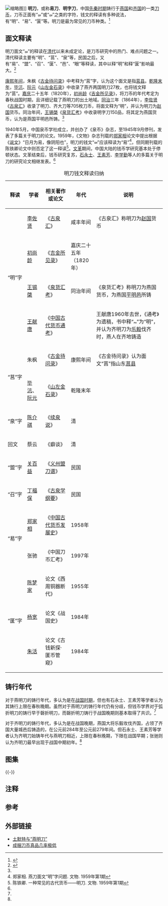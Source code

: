 [[File:Knife_coin.Ming._Yan._1.jpg|缩略图]]]]
'''明刀'''，或称'''易刀'''、'''明字刀'''，中国[[先秦时期|先秦时期]]铸行于[[燕国|燕国]]和[[齐国|齐国]]的一类[[刀币|刀币]]，刀币正面有“[[File:明刀钱文.svg|10px]]”或“[[File:明刀钱文2.svg|10px]]”之类的字符，钱文的释读有多种说法，有“明”、“易”、“匽”等。明刀是最为常见的刀币种类。<ref>{{Citeweb |title=钱币市场：一半火焰一半海水 |url=http://news.163.com/14/0123/15/9J9JAI5F00014Q4P.html |publisher=网易新闻-北方新报 |date=2014-01-23 |accessdate=2015-02-14 |archive-date=2015-02-14 |archive-url=https://web.archive.org/web/20150214035533/http://news.163.com/14/0123/15/9J9JAI5F00014Q4P.html |dead-url=no }}</ref>

== 面文释读 ==
明刀面文“[[File:明刀钱文.svg|10px]]”的释读在[[清代|清代]]以来未成定论，是刀币研究中的热门、难点问题之一。清代释读主要有“明”、“莒”、“泉”等，民国之后，又有“易”、“盟”、“召”、“匽”、“邑”、“眼”等释读，其中以释“明”和释“匽”影响最大。<ref name=zc>{{cite book|author=张驰 |title=钱币文化丛书 中国刀币汇考 |year=1997 |publisher=河北人民出版社 |location=石家庄 |isbn=9787202022054 }}</ref>{{rp|4}}

[[康熙年间|康熙年间]]，朱枫《[[古金待问录|古金待问录]]》中考释为“莒”字，认为这个面文是指[[莒县|莒县]]。[[乾隆年间|乾隆末年]]，[[毕沆|毕沆]]、[[阮元|阮元]]《[[山左金石录|山左金石录]]》中收录了燕齐两国明刀27枚，也将钱文释为“莒”。[[嘉庆|嘉庆]]二十五年（1820年），[[初尚龄|初尚龄]]《[[吉金所见录|吉金所见录]]》，将刀币的年代考定为春秋战国时期，且详细记载了燕明刀的出土地域。[[同治|同治]]三年（1864年），[[李佐贤|李佐贤]]《[[古泉汇|古泉汇]]》收录了明刀、齐大刀等705枚刀币，将面文释为“明”，并认为明刀为[[赵国|赵国]]货币。同治年间，[[王锡棨|王锡棨]]《[[泉货汇考|泉货汇考]]》中收录明字刀150品，将其定为燕国货币，认为是燕国平明邑所铸。<ref name=zc/>{{rp|1-4}}

1940年5月，中国泉币学社成立，并创办了《泉币》杂志，至1945年9月停刊，发表了多篇关于明刀的论文。1959年，《文物》杂志刊载的[[郑家相|郑家相]]论文中提出根据《[[说文|说文]]》“日月为易，像阴阳也”，明刀的钱文“[[File:明刀钱文.svg|10px]]”应该释读为“易”<ref>郑家相. 燕刀面文“明”字问题. 文物. 1959年第1期</ref>，但同期刊载的陈铁卿论文中则否定了这一释读<ref>陈铁卿. 一种常见的古代货币——明刀. 文物. 1959年第1期</ref>。[[文革|文革]]期间，中国大陆的钱币学研究基本处于停顿状态。文革结束后，钱币研究复苏，[[石永士|石永士]]、[[王素芳|王素芳]]、[[李学勤|李学勤]]等人的多篇关于明刀的研究论文相继发表。<ref name=zc/>{{rp|4-5}}

{| class="wikitable"
|+明刀钱文释读归纳
! 释读 !! 学者 !! 相关著作或论文 !! 年代 !! 说明 
|-
| rowspan=4 | “明”字 || [[李佐贤|李佐贤]] || 《[[古泉汇|古泉汇]]》 || 咸丰年间 || 《古泉汇》称明刀为[[赵国|赵国]]货币
|-
| [[初尚龄|初尚龄]] || 《[[吉金所见录|吉金所见录]]》 || 嘉庆二十五年<br />（1820年） || 
|-
| [[王锡棨|王锡棨]] || 《[[泉货汇考|泉货汇考]]》 || 同治年间 || 《泉货汇考》称明刀为燕国货币，为燕国[[平明邑|平明邑]]所铸
|-
| [[王献唐|王献唐]] || 《[[中国古代货币通考|中国古代货币通考]]》 ||  || 王献唐1960年去世，《通考》为遗稿，书中释“[[File:明刀钱文.svg|10px]]”为“明”，并认为齐明刀为[[乐毅|乐毅]]伐齐时，燕人在齐地铸造
|-
| rowspan=2 | “莒”字 || 朱枫 || 《[[古金待问录|古金待问录]]》 || 康熙年间{{efn|各资料对该书年代说法不一致，有康熙年间、康雍年间、乾隆年间等多种说法}} || 《古金待问录》认为面文“莒”指山东[[莒县|莒县]]
|-
| [[毕沆|毕沆]]、[[阮元|阮元]] || 《[[山左金石录|山左金石录]]》 || 乾隆末年 || 
|-
| “泉”字 || [[陈介祺|陈介祺]] || 《[[续泉说|续泉说]]》 || 清 || 
|-
| 回文 || 蔡云 || 《癖谈》 || 清 || 
|-
| “盟”字 || [[关百益|关百益]] || 《[[义州盟刀谱|义州盟刀谱]]》 || 民国 || 
|-
| “召”字 || [[丁福保|丁福保]] || 《[[古泉学纲要|古泉学纲要]]》 || 民国 || 
|-
| rowspan=2 | “易”字 || [[郑家相|郑家相]] || 《[[中国古代货币发展史|中国古代货币发展史]]》 || 1958年 || 
|-
| 张驰 || 《中国刀币汇考》 || 1997年 || 
|-
| rowspan=3 | “匽”字 || [[陈梦家|陈梦家]] || 论文《西周铜器断代》 || 1955年 || 
|-
| [[杨宽|杨宽]] || 论文《战国史》 || 1984年 || 
|-
| [[朱活|朱活]] || 论文《古钱新探·匽币管窥》 || 1984年 || 
|}

== 铸行年代 ==
对于燕明刀的铸行年代，多认为是在[[战国时期|战国时期]]，但也有石永士、王素芳等学者认为其铸行上限在春秋晚期。虽然对于燕明刀的铸行年代仍有分歧，但钱币学界对于弧折明刀的铸行早于磬折明刀，而磬折明刀铸行于战国晚期则基本取得了共识。<ref name=zc/>{{rp|14}}

对于齐明刀的铸行年代，多认为是在战国晚期，燕国大将乐毅攻伐齐国，占领了齐国大量城邑后铸造的，在公元前284年至公元前279年间。但石永士、王素芳等学者认为齐明刀始铸年代与燕明刀相近，上限在春秋晚期，下限在战国早期；张驰则认为齐明刀最早出现于战国中期初年。<ref name=zc/>{{rp|14}}

== 图集 ==
{{multiple image
| align  = left
| image1 = Knife coin.Ming. Yan. 2.jpg
| width1 = 200
| caption1 =磬折燕明刀
| image2 = Knife coin.Ming. Qi.jpg
| width2 = 200
| caption2 = 齐明刀
}}
{{-}}

== 注释 ==
{{notelist}}

== 参考 ==
{{reflist|2}}

== 外部链接 ==
{{portal|钱币学}}
* [https://web.archive.org/web/20150214035843/http://news.163.com/15/0204/08/AHJLVUKM00014Q4P.html 土默特与“燕明刀”]
* [https://web.archive.org/web/20160304091101/http://gzdaily.dayoo.com/html/2014-01/05/content_2503644.htm 成捆刀币真品几率极低]

{{先秦货币|cat|M}}